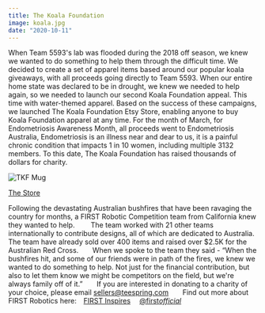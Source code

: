```yaml
---
title: The Koala Foundation
image: koala.jpg
date: "2020-10-11"
---
```


When Team 5593's lab was flooded during the 2018 off season, we knew we wanted to do something to help them through the difficult time. We decided to create a set of apparel items based around our popular koala giveaways, with all proceeds going directly to Team 5593.
When our entire home state was declared to be in drought, we knew we needed to help again, so we needed to launch our second Koala Foundation appeal. This time with water-themed apparel. Based on the success of these campaigns, we launched The Koala Foundation Etsy Store, enabling anyone to buy Koala Foundation apparel at any time.
For the month of March, for Endometriosis Awareness Month, all proceeds went to Endometriosis Australia, Endometriosis is an illness near and dear to us, it is a painful chronic condition that impacts 1 in 10 women, including multiple 3132 members. To this date, The Koala Foundation has raised thousands of dollars for charity.

![TKF Mug](https://user-images.githubusercontent.com/32213671/93317774-3432b800-f851-11ea-9269-5f84bbd512a3.jpg)

[The Store](https://teespring.com/stores/frc-teams-for-bushfire-relief)

Following the devastating Australian bushfires that have been ravaging the country for months, a FIRST Robotic Competition team from California knew they wanted to help. ⁠⠀
⁠⠀
The team worked with 21 other teams internationally to contribute designs, all of which are dedicated to Australia. The team have already sold over 400 items and raised over \$2.5K for the Australian Red Cross.⁠⠀
⁠⠀
When we spoke to the team they said - “When the bushfires hit, and some of our friends were in path of the fires, we knew we wanted to do something to help. Not just for the financial contribution, but also to let them know we might be competitors on the field, but we're always family off of it.”⁠⠀
⁠⠀
If you are interested in donating to a charity of your choice, please email sellers@teespring.com⁠⠀
⁠⠀
Find out more about FIRST Robotics here:⁠⠀
[FIRST Inspires](https://firstinspires.org)
⁠⠀
[@first*official*⁠](https://www.instagram.com/first_official_/)
